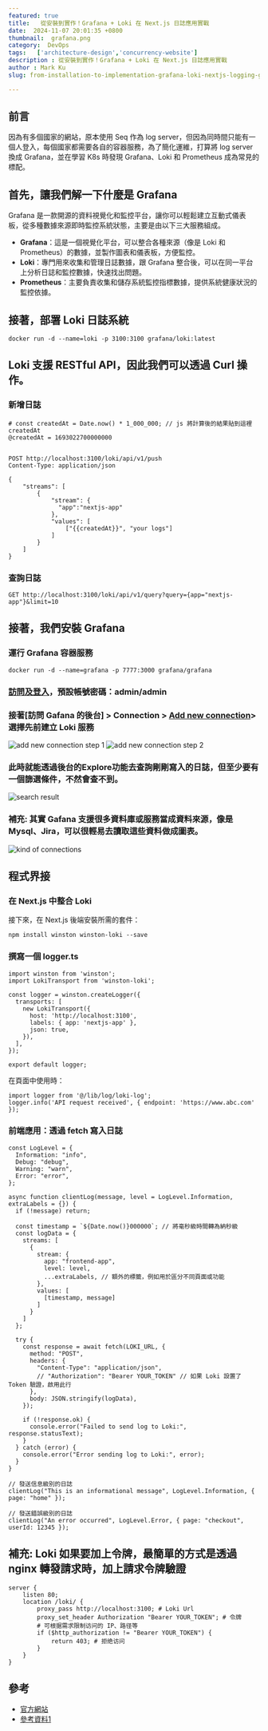```yaml
---
featured: true
title:   從安裝到實作！Grafana + Loki 在 Next.js 日誌應用實戰
date:  2024-11-07 20:01:35 +0800
thumbnail:  grafana.png
category:  DevOps  
tags:   ['architecture-design','concurrency-website']
description : 從安裝到實作！Grafana + Loki 在 Next.js 日誌應用實戰
author : Mark Ku
slug: from-installation-to-implementation-grafana-loki-nextjs-logging-guide

---
```

## 前言
因為有多個國家的網站，原本使用 Seq 作為 log server，但因為同時間只能有一個人登入，每個國家都需要各自的容器服務，為了簡化運維，打算將 log server 換成 Grafana，並在學習 K8s 時發現 Grafana、Loki 和 Prometheus 成為常見的標配。

## 首先，讓我們解一下什麼是 Grafana 
Grafana 是一款開源的資料視覺化和監控平台，讓你可以輕鬆建立互動式儀表板，從多種數據來源即時監控系統狀態，主要是由以下三大服務組成。

* **Grafana**：這是一個視覺化平台，可以整合各種來源（像是 Loki 和 Prometheus）的數據，並製作圖表和儀表板，方便監控。
* **Loki**：專門用來收集和管理日誌數據，跟 Grafana 整合後，可以在同一平台上分析日誌和監控數據，快速找出問題。
* **Prometheus**：主要負責收集和儲存系統監控指標數據，提供系統健康狀況的監控依據。

## 接著，部署 Loki 日誌系統
```
docker run -d --name=loki -p 3100:3100 grafana/loki:latest
```
## Loki 支援 RESTful API，因此我們可以透過 Curl 操作。
### 新增日誌 
```
# const createdAt = Date.now() * 1_000_000; // js 將計算後的結果貼到這裡 createdAt
@createdAt = 1693022700000000  


POST http://localhost:3100/loki/api/v1/push
Content-Type: application/json

{
    "streams": [
        {
            "stream": {
              "app":"nextjs-app"
            },
            "values": [
                ["{{createdAt}}", "your logs"]
            ]
        }
    ]
}
```
### 查詢日誌
 
```
GET http://localhost:3100/loki/api/v1/query?query={app="nextjs-app"}&limit=10
```

## 接著，我們安裝 Grafana
### 運行 Grafana 容器服務
```
docker run -d --name=grafana -p 7777:3000 grafana/grafana
```
### [訪問及登入](http://localhost:7777)，預設帳號密碼：admin/admin

### 接著[訪問 Gafana 的後台] > Connection > [Add new connection](http://localhost:7777/connections/add-new-connection)> 選擇先前建立 Loki 服務
![add new connection step 1](add-new-connection-1.png)
![add new connection step 2](add-new-connection-2.png)

### 此時就能透過後台的Explore功能去查詢剛剛寫入的日誌，但至少要有一個篩選條件，不然會查不到。 
![search result](search-result.png)

### 補充: 其實 Gafana 支援很多資料庫或服務當成資料來源，像是Mysql、Jira，可以很輕易去讀取這些資料做成圖表。
![kind of connections](kind-of-connections.png)

## 程式界接 
### 在 Next.js 中整合 Loki
接下來，在 Next.js 後端安裝所需的套件：
```
npm install winston winston-loki --save
```

### 撰寫一個 logger.ts
```
import winston from 'winston';
import LokiTransport from 'winston-loki';

const logger = winston.createLogger({
  transports: [
    new LokiTransport({
      host: 'http://localhost:3100',
      labels: { app: 'nextjs-app' },
      json: true,
    }),
  ],
});

export default logger;
```
在頁面中使用時：
```
import logger from '@/lib/log/loki-log';
logger.info('API request received', { endpoint: 'https://www.abc.com' });
```

### 前端應用：透過 fetch 寫入日誌

```
const LogLevel = {
  Information: "info",
  Debug: "debug",
  Warning: "warn",
  Error: "error",
};

async function clientLog(message, level = LogLevel.Information, extraLabels = {}) {
  if (!message) return;

  const timestamp = `${Date.now()}000000`; // 將毫秒級時間轉為納秒級
  const logData = {
    streams: [
      {
        stream: {
          app: "frontend-app",
          level: level,
          ...extraLabels, // 額外的標籤，例如用於區分不同頁面或功能
        },
        values: [
          [timestamp, message]
        ]
      }
    ]
  };

  try {
    const response = await fetch(LOKI_URL, {
      method: "POST",
      headers: {
        "Content-Type": "application/json",
        // "Authorization": "Bearer YOUR_TOKEN" // 如果 Loki 設置了 Token 驗證，啟用此行
      },
      body: JSON.stringify(logData),
    });

    if (!response.ok) {
      console.error("Failed to send log to Loki:", response.statusText);
    }
  } catch (error) {
    console.error("Error sending log to Loki:", error);
  }
}
```

```
// 發送信息級別的日誌
clientLog("This is an informational message", LogLevel.Information, { page: "home" });

// 發送錯誤級別的日誌
clientLog("An error occurred", LogLevel.Error, { page: "checkout", userId: 12345 });

```
## 補充: Loki 如果要加上令牌，最簡單的方式是透過 nginx 轉發請求時，加上請求令牌驗證
```
server {
    listen 80;
    location /loki/ {
        proxy_pass http://localhost:3100; # Loki Url
        proxy_set_header Authorization "Bearer YOUR_TOKEN"; # 令牌
        # 可根据需求限制访问的 IP、路径等
        if ($http_authorization != "Bearer YOUR_TOKEN") {
            return 403; # 拒绝访问
        }
    }
}
```
## 參考
* [官方網站](https://grafana.com/docs/)
* [參考資料1](https://yiichenhi.medium.com/grafana-%E5%B0%87%E8%B3%87%E6%96%99%E8%A6%96%E8%A6%BA%E5%8C%96-%E7%B0%A1%E6%98%93%E7%9A%84%E4%BB%8B%E7%B4%B9%E8%88%87%E6%93%8D%E4%BD%9C-4af05a0f4d8c)